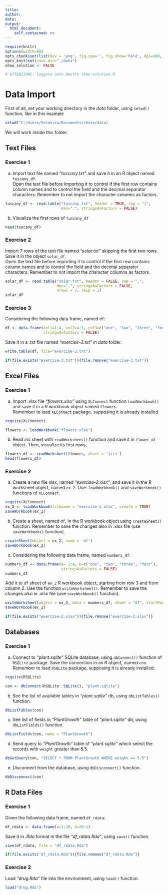 ```yaml
---
title: 
author:
date: 
output:
  html_document:
    self_contained: no
---
```


```r
require(knitr) 
options(width=80)
opts_chunk$set(list(dev = 'png', fig.cap='', fig.show='hold', dpi=100, fig.width=7, fig.height=7, fig.pos='H!'))#, fig.path="figures/lm-"))
opts_knit$set(root.dir="./data")
show_solution <- FALSE

# ATTENZIONE: leggere nota dentro show-solution.R
```

# Data Import
 
First of all, set your working directory in the _data_ folder, using `setwd()` function, like in this example

```r
setwd("C:/Users/Veronica/Documents/rbase/data)
```

We will work inside this folder.

## Text Files
### Exercise 1

a. Import text file named _"tuscany.txt"_ and save it in an R object named `tuscany_df`.   
Open the text file before importing it to control if the first row contains column names and to control the field and the decimal separator characters. Remember to not import the character columns as factors.   
```r
tuscany_df <- read.table("tuscany.txt", header = TRUE, sep = "|", 
                         dec=".", stringsAsFactors = FALSE)
```

b. Visualize the first rows of `tuscany_df`
```r
head(tuscany_df)
```


### Exercise 2

Import 7 rows of the text file named _"solar.txt"_ skipping the first two rows. Save it in the object `solar_df`.   
Open the text file before importing it to control if the first row contains column names and to control the field and the decimal separator characters. Remember to not import the character columns as factors.   
```r
solar_df <- read.table("solar.txt", header = FALSE, sep = ",", 
                       dec=".", stringsAsFactors = FALSE,  
                       nrows = 7, skip = 2)
solar_df
```

\clearpage

### Exercise 3

Considering the following data frame, named `df`: 

```r
df <- data.frame(col1=1:4, col2=4:1, col3=c("one", "two", "three", "four"), 
                 stringsAsFactors = FALSE)
```

Save it in a .txt file named _"exercise-3.txt"_ in _data_ folder.

```r
write.table(df, file="exercise-3.txt")
```

```r
if(file.exists("exercise-3.txt")){file.remove("exercise-3.txt")}
```


## Excel Files

### Exercise 1

a. Import .xlsx file _"flowers.xlsx"_ using `XLConnect` function `loadWorkbook()` and save it in a R workbook object named `flowers`.  
  Remember to load `XLConnect` package, supposing it is already installed.

```r
require(XLConnect)
```

```r
flowers <- loadWorkbook("flowers.xlsx")
```

b. Read _iris_ sheet with  `readWorksheet()` function and save it in `flower_df` object. Then, visualize its first rows.
```r
flowers_df <- readWorksheet(flowers, sheet = 'iris')
head(flowers_df)
```

### Exercise 2

a. Create a new file xlsx, named _"exercise-2.xlsx"_, and save it in the R worksheet object, named `ex_2`. Use: `loadWorkbook()` and `saveWorkbook()` functions of `XLConnect`. 

```r
require(XLConnect)
ex_2 <- loadWorkbook(filename = "exercise-2.xlsx", create = TRUE)
saveWorkbook(ex_2)
```

b. Create a sheet, named `df`, in the R workbook object using `createSheet()` function. Remember to save the changes also in .xlsx file (use `saveWorkbook()` function). 

```r
createSheet(object = ex_2, name = 'df')
saveWorkbook(ex_2)
```

c. Considering the following data frame, named `numbers_df`:

```r
numbers_df <- data.frame(a= 1:4, b=c("one", "two", "three", "four"), 
                         stringsAsFactors = FALSE)
numbers_df
```
  Add it to `df` sheet of `ex_2` R workbook object, starting from row 3 and from column 2. Use the function `writeWorksheet()`. Remember to save the changes also in .xlsx file (use `saveWorkbook()` function). 

```r
writeWorksheet(object = ex_2, data = numbers_df, sheet = "df", startRow = 3, startCol = 3)
saveWorkbook(ex_2)
```

```r
if(file.exists("exercise-2.xlsx")){file.remove("exercise-2.xlsx")}
```

## Databases

### Exercise 1

a. Connect to _"plant.sqlite"_ SQLite database, using `dbConnect()` function of `RSQLite` package. Save the connection in an R object, named `con`.   
  Remember to load `RSQLite` package, supposing it is already installed.

```r
require(RSQLite)
```

```r
con <- dbConnect(RSQLite::SQLite(), "plant.sqlite")
```

b. See the list of available tables in _"plant.sqlite"_ db, using `dbListTables()` function.
```r
dbListTables(con)
```

c. See list of fields in _"PlantGrowth"_ table of  _"plant.sqlite"_ db, using `dbListFields()` function.

```r
dbListFields(con, name = "PlantGrowth")
```

d.  Send query to _"PlantGrowth"_ table of _"plant.sqlite"_ which select the records with `weight` greater than 5.5.

```r
dbGetQuery(con, "SELECT * FROM PlantGrowth WHERE weight >= 5.5")
```

e. Disconnect from the database, using `dbDisconnect()` function. 

```r
dbDisconnect(con)
```

## R Data Files

### Exercise 1

Given the following data frame, named `df_rdata`:

```r
df_rdata <- data.frame(a=1:20, b=20:1)
```

Save it in _.Rda_ format in the file _"df\_rdata.Rda"_, using `save()` function. 

```r
save(df_rdata, file = "df_rdata.Rda")
```

```r
if(file.exists("df_rdata.Rda")){file.remove("df_rdata.Rda")}
```

### Exercise 2

Load _"drug.Rda"_ file into the environment, using `load()` function.

```r
load("drug.Rda")
```









